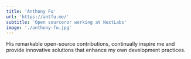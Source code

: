 ```yaml
---
title: 'Anthony Fu'
url: 'https://antfu.me/'
subtitle: 'Open sourceror working at NuxtLabs'
image: './anthony-fu.jpg'
---
```


His remarkable open-source contributions, continually inspire me and provide innovative solutions that enhance my own development practices.

